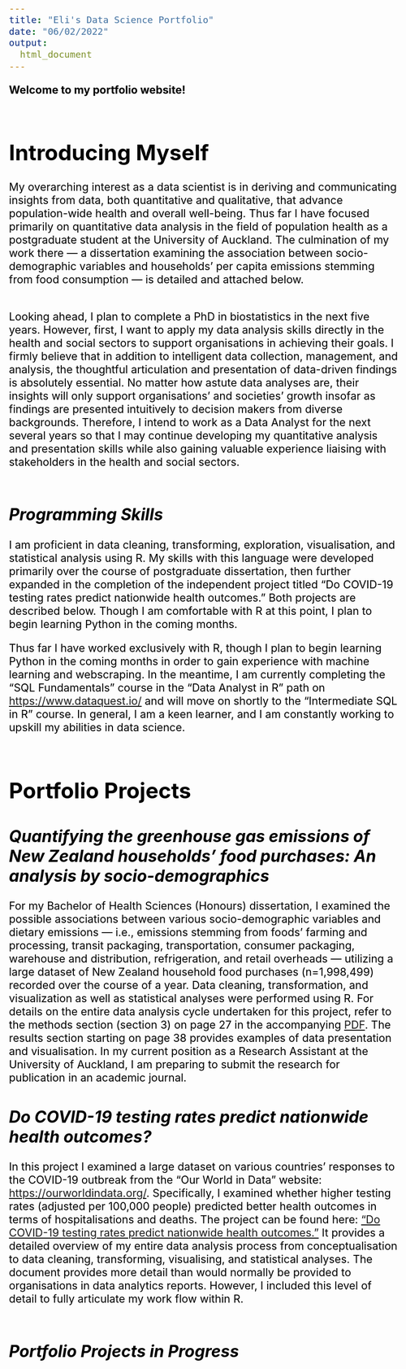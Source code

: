 ```yaml
---
title: "Eli's Data Science Portfolio"
date: "06/02/2022"
output: 
  html_document
---
```


<style type="text/css">
  body{
  font-size: 16pt;
  color: black; 
}
</style>


**Welcome to my portfolio website!** <br><br>


# **Introducing Myself**

My overarching interest as a data scientist is in deriving and communicating insights from data, both quantitative and qualitative, that advance population-wide health and overall well-being. Thus far I have focused primarily on quantitative data analysis in the field of population health as a postgraduate student at the University of Auckland. The culmination of my work there — a dissertation examining the association between socio-demographic variables and households' per capita emissions stemming from food consumption — is detailed and attached below. <br><br>

Looking ahead, I plan to complete a PhD in biostatistics in the next five years. However, first, I want to apply my data analysis skills directly in the health and social sectors to support organisations in achieving their goals. I firmly believe that in addition to intelligent data collection, management, and analysis, the thoughtful articulation and presentation of data-driven findings is absolutely essential. No matter how astute data analyses are, their insights will only support organisations' and societies' growth insofar as findings are presented intuitively to decision makers from diverse backgrounds. Therefore, I intend to work as a Data Analyst for the next several years so that I may continue developing my quantitative analysis and presentation skills while also gaining valuable experience liaising with stakeholders in the health and social sectors.<br><br>

## *Programming Skills*
I am proficient in data cleaning, transforming, exploration, visualisation, and statistical analysis using R. My skills with this language were developed primarily over the course of postgraduate dissertation, then further expanded in the completion of the independent project titled "Do COVID-19 testing rates predict nationwide health outcomes." Both projects are described below. Though I am comfortable with R at this point, I plan to begin learning Python in the coming months. 

Thus far I have worked exclusively with R, though I plan to begin learning Python in the coming months in order to gain experience with machine learning and webscraping. In the meantime, I am currently completing the "SQL Fundamentals" course in the "Data Analyst in R" path on <https://www.dataquest.io/> and will move on shortly to the "Intermediate SQL in R" course. In general, I am a keen learner, and I am constantly working to upskill my abilities in data science. <br><br>  

# **Portfolio Projects**

## *Quantifying the greenhouse gas emissions of New Zealand households’ food purchases: An analysis by socio-demographics*

For my Bachelor of Health Sciences (Honours) dissertation, I examined the  possible associations between various socio-demographic variables and dietary emissions — i.e., emissions stemming from foods' farming and processing, transit packaging, transportation, consumer packaging, warehouse and distribution, refrigeration, and retail overheads —  utilizing a large dataset of New Zealand household food purchases (n=1,998,499) recorded over the course of a year. Data cleaning, transformation, and visualization as well as statistical analyses were performed using R. For details on the entire data analysis cycle undertaken for this project, refer to the methods section (section 3) on page 27 in the accompanying <a href="https://elidjunas.github.io/portfolio/Dissertation.pdf" target="_blank">PDF</a>. The results section starting on page 38 provides examples of data presentation and visualisation. In my current position as a Research Assistant at the University of Auckland, I am preparing to submit the research for publication in an academic journal. 

## *Do COVID-19 testing rates predict nationwide health outcomes?*

In this project I examined a large dataset on various countries' responses to the COVID-19 outbreak from the "Our World in Data" website: <https://ourworldindata.org/>. Specifically, I examined whether higher testing rates (adjusted per 100,000 people) predicted better health outcomes in terms of hospitalisations and deaths. The project can be found here: <a href="https://elidjunas.github.io/portfolio/covid_testing.html">"Do COVID-19 testing rates predict nationwide health outcomes."</a> It provides a detailed overview of my entire data analysis process from conceptualisation to data cleaning, transforming, visualising, and statistical analyses. The document provides more detail than would normally be provided to organisations in data analytics reports. However, I included this level of detail to fully articulate my work flow within R. <br><br>


## *Portfolio Projects in Progress*



